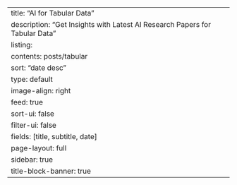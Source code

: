 ---
title: "AI for Tabular Data"
description: "Get Insights with Latest AI Research Papers for Tabular Data"
listing:
  contents: posts/tabular
  sort: "date desc"
  type: default
  image-align: right
  feed: true
  sort-ui: false
  filter-ui: false
  fields: [title, subtitle, date]
page-layout: full
sidebar: true
title-block-banner: true
---